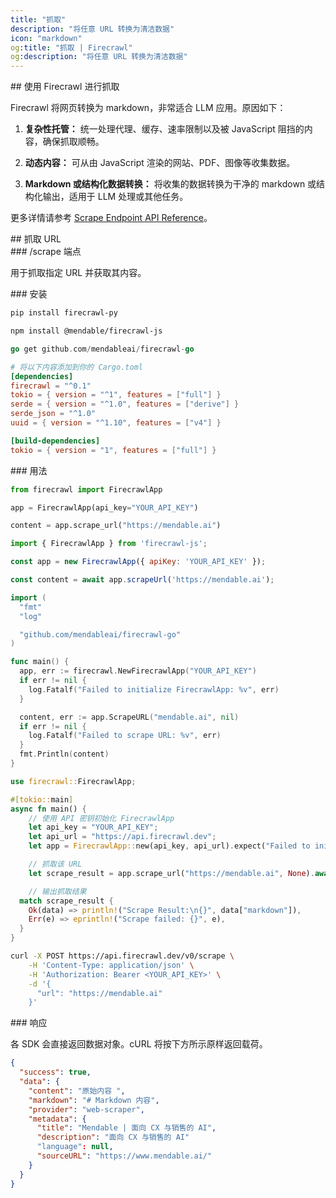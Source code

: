 ```yaml
---
title: "抓取"
description: "将任意 URL 转换为清洁数据"
icon: "markdown"
og:title: "抓取 | Firecrawl"
og:description: "将任意 URL 转换为清洁数据"
---
```


<div id="scraping-with-firecrawl">
  ## 使用 Firecrawl 进行抓取
</div>

Firecrawl 将网页转换为 markdown，非常适合 LLM 应用。原因如下：

1. **复杂性托管：**
   统一处理代理、缓存、速率限制以及被 JavaScript 阻挡的内容，确保抓取顺畅。

2. **动态内容：**
   可从由 JavaScript 渲染的网站、PDF、图像等收集数据。

3. **Markdown 或结构化数据转换：**
   将收集的数据转换为干净的 markdown 或结构化输出，适用于 LLM 处理或其他任务。

更多详情请参考 [Scrape Endpoint API Reference](https://docs.firecrawl.dev/api-reference/endpoint/scrape)。

<div id="scrape-a-url">
  ## 抓取 URL
</div>

<div id="scrape-endpoint">
  ### /scrape 端点
</div>

用于抓取指定 URL 并获取其内容。

<div id="installation">
  ### 安装
</div>

<CodeGroup>

```bash Python
pip install firecrawl-py
```

```bash JavaScript
npm install @mendable/firecrawl-js
```

```go Go
go get github.com/mendableai/firecrawl-go
```

```toml Rust
# 将以下内容添加到你的 Cargo.toml
[dependencies]
firecrawl = "^0.1"
tokio = { version = "^1", features = ["full"] }
serde = { version = "^1.0", features = ["derive"] }
serde_json = "^1.0"
uuid = { version = "^1.10", features = ["v4"] }

[build-dependencies]
tokio = { version = "1", features = ["full"] }
```

</CodeGroup>

<div id="usage">
  ### 用法
</div>

<CodeGroup>

```python Python
from firecrawl import FirecrawlApp

app = FirecrawlApp(api_key="YOUR_API_KEY")

content = app.scrape_url("https://mendable.ai")
```

```JavaScript JavaScript
import { FirecrawlApp } from 'firecrawl-js';

const app = new FirecrawlApp({ apiKey: 'YOUR_API_KEY' });

const content = await app.scrapeUrl('https://mendable.ai');
```

```go Go
import (
  "fmt"
  "log"

  "github.com/mendableai/firecrawl-go"
)

func main() {
  app, err := firecrawl.NewFirecrawlApp("YOUR_API_KEY")
  if err != nil {
    log.Fatalf("Failed to initialize FirecrawlApp: %v", err)
  }

  content, err := app.ScrapeURL("mendable.ai", nil)
  if err != nil {
    log.Fatalf("Failed to scrape URL: %v", err)
  }
  fmt.Println(content)
}
```

```rust Rust
use firecrawl::FirecrawlApp;

#[tokio::main]
async fn main() {
    // 使用 API 密钥初始化 FirecrawlApp
    let api_key = "YOUR_API_KEY";
    let api_url = "https://api.firecrawl.dev";
    let app = FirecrawlApp::new(api_key, api_url).expect("Failed to initialize FirecrawlApp");

    // 抓取该 URL
    let scrape_result = app.scrape_url("https://mendable.ai", None).await;

    // 输出抓取结果
  match scrape_result {
    Ok(data) => println!("Scrape Result:\n{}", data["markdown"]),
    Err(e) => eprintln!("Scrape failed: {}", e),
  }
}
```

```bash cURL
curl -X POST https://api.firecrawl.dev/v0/scrape \
    -H 'Content-Type: application/json' \
    -H 'Authorization: Bearer <YOUR_API_KEY>' \
    -d '{
      "url": "https://mendable.ai"
    }'
```

</CodeGroup>

<div id="response">
  ### 响应
</div>

各 SDK 会直接返回数据对象。cURL 将按下方所示原样返回载荷。

```json
{
  "success": true,
  "data": {
    "content": "原始内容 ",
    "markdown": "# Markdown 内容",
    "provider": "web-scraper",
    "metadata": {
      "title": "Mendable | 面向 CX 与销售的 AI",
      "description": "面向 CX 与销售的 AI"
      "language": null,
      "sourceURL": "https://www.mendable.ai/"
    }
  }
}
```
